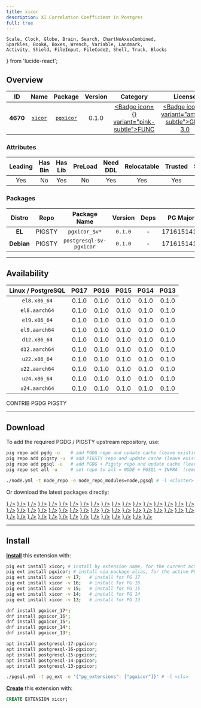 ```yaml
---
title: xicor
description: XI Correlation Coefficient in Postgres
full: true
---
```


    Scale, Clock, Globe, Brain, Search, ChartNoAxesCombined,
    Sparkles, BookA, Boxes, Wrench, Variable, Landmark,
    Activity, Shield, FileInput, FileCode2, Shell, Truck, Blocks
} from 'lucide-react';

## Overview

| <TooltipIconButton tooltip="Extension unique identifier" side="top">ID</TooltipIconButton> | <TooltipIconButton tooltip="Extension name" side="top">Name</TooltipIconButton> | <TooltipIconButton tooltip="Package name for installation" side="top">Package</TooltipIconButton> | <TooltipIconButton tooltip="Latest available extension version" side="top">Version</TooltipIconButton> | <TooltipIconButton tooltip="Extension category" side="top">Category</TooltipIconButton> | <TooltipIconButton tooltip="Open source license" side="top">License</TooltipIconButton> | <TooltipIconButton tooltip="Programming language" side="top">Lang</TooltipIconButton> |
|:--------:|:--------:|:----------:|:--------------:|:---------------------------------------:|:------------------------------------------------------:|:----:|
| **4670** | [`xicor`](https://github.com/Florents-Tselai/pgxicor) | [`pgxicor`](/ext/xicor) | 0.1.0 | <a href="/ext/func" className="no-underline"><Badge icon={<Variable />} variant="pink-subtle">FUNC</Badge></a> | <a href="/ext/list/license#gpl-30" className="no-underline"><Badge icon={<Scale />} variant="amber-subtle">GPL-3.0</Badge></a> | <a href="/ext/list/lang#c"><Badge icon={<FileCode2 />} variant="blue-subtle">C</Badge></a> |

### Attributes

| <TooltipIconButton tooltip="The Primary Leading extension in the Package" side="top">Leading</TooltipIconButton> | <TooltipIconButton tooltip="Contains binary utils" side="top">Has Bin</TooltipIconButton> | <TooltipIconButton tooltip="Contains .so shared library files" side="top">Has Lib</TooltipIconButton> | <TooltipIconButton tooltip="Requires preloading via shared_preload_libraries" side="top">PreLoad</TooltipIconButton> | <TooltipIconButton tooltip="Requires CREATE EXTENSION DDL command" side="top">Need DDL</TooltipIconButton> | <TooltipIconButton tooltip="Can be installed in any schema" side="top">Relocatable</TooltipIconButton> | <TooltipIconButton tooltip="Can be created by non-superuser" side="top">Trusted</TooltipIconButton> | <TooltipIconButton tooltip="Schemas used by this extension" side="top">Schemas</TooltipIconButton> |
|:-------:|:-------:|:-------:|:-------:|:--------:|:-----------:|:-------:|:-------:|
| Yes | No | Yes | No | Yes | Yes | Yes | - |

### Packages

| <TooltipIconButton tooltip="Linux distribution family, EL or Debian" side="top">Distro</TooltipIconButton> | <TooltipIconButton tooltip="Package repository" side="top">Repo</TooltipIconButton> | <TooltipIconButton tooltip="The RPM/DEB Package Name Pattern (replace $v with real pg major)" side="top">Package Name</TooltipIconButton> | <TooltipIconButton tooltip="Latest package version" side="top">Version</TooltipIconButton> | <TooltipIconButton tooltip="RPM/DEB Package dependencies" side="top">Deps</TooltipIconButton> | <TooltipIconButton tooltip="Available in these PostgreSQL Major Versions" side="top">PG Major</TooltipIconButton> |
|:----------:|:--------:|:------------------------:|:-----------:|:------------:|:------------------:|
|   **EL**   | <Badge variant="amber-subtle"><span className="font-bold">PIGSTY</span></Badge> | `pgxicor_$v*` | `0.1.0` | - | <Badge variant="green-subtle">17</Badge><Badge variant="green-subtle">16</Badge><Badge variant="green-subtle">15</Badge><Badge variant="green-subtle">14</Badge><Badge variant="green-subtle">13</Badge> |
| **Debian** | <Badge variant="amber-subtle"><span className="font-bold">PIGSTY</span></Badge> | `postgresql-$v-pgxicor` | `0.1.0` | - | <Badge variant="green-subtle">17</Badge><Badge variant="green-subtle">16</Badge><Badge variant="green-subtle">15</Badge><Badge variant="green-subtle">14</Badge><Badge variant="green-subtle">13</Badge> |



------

## Availability

| <TooltipIconButton tooltip="Linux Distro Arch / PostgreSQL Major Version" side="top">Linux / PostgreSQL </TooltipIconButton> | **PG17** | **PG16** | **PG15** | **PG14** | **PG13** |
|:-----:|:-----:|:-----:|:-----:|:-----:|:-----:|
| `el8.x86_64` | <Badge variant="amber-subtle">0.1.0</Badge> | <Badge variant="amber-subtle">0.1.0</Badge> | <Badge variant="amber-subtle">0.1.0</Badge> | <Badge variant="amber-subtle">0.1.0</Badge> | <Badge variant="amber-subtle">0.1.0</Badge> |
| `el8.aarch64` | <Badge variant="amber-subtle">0.1.0</Badge> | <Badge variant="amber-subtle">0.1.0</Badge> | <Badge variant="amber-subtle">0.1.0</Badge> | <Badge variant="amber-subtle">0.1.0</Badge> | <Badge variant="amber-subtle">0.1.0</Badge> |
| `el9.x86_64` | <Badge variant="amber-subtle">0.1.0</Badge> | <Badge variant="amber-subtle">0.1.0</Badge> | <Badge variant="amber-subtle">0.1.0</Badge> | <Badge variant="amber-subtle">0.1.0</Badge> | <Badge variant="amber-subtle">0.1.0</Badge> |
| `el9.aarch64` | <Badge variant="amber-subtle">0.1.0</Badge> | <Badge variant="amber-subtle">0.1.0</Badge> | <Badge variant="amber-subtle">0.1.0</Badge> | <Badge variant="amber-subtle">0.1.0</Badge> | <Badge variant="amber-subtle">0.1.0</Badge> |
| `d12.x86_64` | <Badge variant="amber-subtle">0.1.0</Badge> | <Badge variant="amber-subtle">0.1.0</Badge> | <Badge variant="amber-subtle">0.1.0</Badge> | <Badge variant="amber-subtle">0.1.0</Badge> | <Badge variant="amber-subtle">0.1.0</Badge> |
| `d12.aarch64` | <Badge variant="amber-subtle">0.1.0</Badge> | <Badge variant="amber-subtle">0.1.0</Badge> | <Badge variant="amber-subtle">0.1.0</Badge> | <Badge variant="amber-subtle">0.1.0</Badge> | <Badge variant="amber-subtle">0.1.0</Badge> |
| `u22.x86_64` | <Badge variant="amber-subtle">0.1.0</Badge> | <Badge variant="amber-subtle">0.1.0</Badge> | <Badge variant="amber-subtle">0.1.0</Badge> | <Badge variant="amber-subtle">0.1.0</Badge> | <Badge variant="amber-subtle">0.1.0</Badge> |
| `u22.aarch64` | <Badge variant="amber-subtle">0.1.0</Badge> | <Badge variant="amber-subtle">0.1.0</Badge> | <Badge variant="amber-subtle">0.1.0</Badge> | <Badge variant="amber-subtle">0.1.0</Badge> | <Badge variant="amber-subtle">0.1.0</Badge> |
| `u24.x86_64` | <Badge variant="amber-subtle">0.1.0</Badge> | <Badge variant="amber-subtle">0.1.0</Badge> | <Badge variant="amber-subtle">0.1.0</Badge> | <Badge variant="amber-subtle">0.1.0</Badge> | <Badge variant="amber-subtle">0.1.0</Badge> |
| `u24.aarch64` | <Badge variant="amber-subtle">0.1.0</Badge> | <Badge variant="amber-subtle">0.1.0</Badge> | <Badge variant="amber-subtle">0.1.0</Badge> | <Badge variant="amber-subtle">0.1.0</Badge> | <Badge variant="amber-subtle">0.1.0</Badge> |

<Badge variant="green-subtle"><span className="font-black">CONTRIB</span></Badge> <Badge variant="blue-subtle"><span className="font-black">PGDG</span></Badge> <Badge variant="amber-subtle"><span className="font-black">PIGSTY</span></Badge>

------

## Download

To add the required PGDG / PIGSTY upstream repository, use:

```bash tab="pig"
pig repo add pgdg -u    # add PGDG repo and update cache (leave existing repos)
pig repo add pigsty -u  # add PIGSTY repo and update cache (leave existing repos)
pig repo add pgsql -u   # add PGDG + Pigsty repo and update cache (leave existing repos)
pig repo set all -u     # set repo to all = NODE + PGSQL + INFRA  (remove existing repos)
```
```bash tab="pigsty"
./node.yml -t node_repo -e node_repo_modules=node,pgsql # -l <cluster>
```

Or download the latest packages directly:

<Files>
    <Folder name="el8.x86_64">
        <a href="https://repo.pigsty.io/yum/pgsql/el8.x86_64/pgxicor_17-0.1.0-1PIGSTY.el8.x86_64.rpm"><File name="pgxicor_17-0.1.0-1PIGSTY.el8.x86_64.rpm" icon={<Package className="text-emerald-500" />} /></a>
        <a href="https://repo.pigsty.io/yum/pgsql/el8.x86_64/pgxicor_16-0.1.0-1PIGSTY.el8.x86_64.rpm"><File name="pgxicor_16-0.1.0-1PIGSTY.el8.x86_64.rpm" icon={<Package className="text-emerald-500" />} /></a>
        <a href="https://repo.pigsty.io/yum/pgsql/el8.x86_64/pgxicor_15-0.1.0-1PIGSTY.el8.x86_64.rpm"><File name="pgxicor_15-0.1.0-1PIGSTY.el8.x86_64.rpm" icon={<Package className="text-emerald-500" />} /></a>
        <a href="https://repo.pigsty.io/yum/pgsql/el8.x86_64/pgxicor_14-0.1.0-1PIGSTY.el8.x86_64.rpm"><File name="pgxicor_14-0.1.0-1PIGSTY.el8.x86_64.rpm" icon={<Package className="text-emerald-500" />} /></a>
        <a href="https://repo.pigsty.io/yum/pgsql/el8.x86_64/pgxicor_13-0.1.0-1PIGSTY.el8.x86_64.rpm"><File name="pgxicor_13-0.1.0-1PIGSTY.el8.x86_64.rpm" icon={<Package className="text-emerald-500" />} /></a>
    </Folder>
    <Folder name="el8.aarch64">
        <a href="https://repo.pigsty.io/yum/pgsql/el8.aarch64/pgxicor_17-0.1.0-1PIGSTY.el8.aarch64.rpm"><File name="pgxicor_17-0.1.0-1PIGSTY.el8.aarch64.rpm" icon={<Package className="text-orange-500" />} /></a>
        <a href="https://repo.pigsty.io/yum/pgsql/el8.aarch64/pgxicor_16-0.1.0-1PIGSTY.el8.aarch64.rpm"><File name="pgxicor_16-0.1.0-1PIGSTY.el8.aarch64.rpm" icon={<Package className="text-orange-500" />} /></a>
        <a href="https://repo.pigsty.io/yum/pgsql/el8.aarch64/pgxicor_15-0.1.0-1PIGSTY.el8.aarch64.rpm"><File name="pgxicor_15-0.1.0-1PIGSTY.el8.aarch64.rpm" icon={<Package className="text-orange-500" />} /></a>
        <a href="https://repo.pigsty.io/yum/pgsql/el8.aarch64/pgxicor_14-0.1.0-1PIGSTY.el8.aarch64.rpm"><File name="pgxicor_14-0.1.0-1PIGSTY.el8.aarch64.rpm" icon={<Package className="text-orange-500" />} /></a>
        <a href="https://repo.pigsty.io/yum/pgsql/el8.aarch64/pgxicor_13-0.1.0-1PIGSTY.el8.aarch64.rpm"><File name="pgxicor_13-0.1.0-1PIGSTY.el8.aarch64.rpm" icon={<Package className="text-orange-500" />} /></a>
    </Folder>
    <Folder name="el9.x86_64">
        <a href="https://repo.pigsty.io/yum/pgsql/el9.x86_64/pgxicor_17-0.1.0-1PIGSTY.el9.x86_64.rpm"><File name="pgxicor_17-0.1.0-1PIGSTY.el9.x86_64.rpm" icon={<Package className="text-emerald-500" />} /></a>
        <a href="https://repo.pigsty.io/yum/pgsql/el9.x86_64/pgxicor_16-0.1.0-1PIGSTY.el9.x86_64.rpm"><File name="pgxicor_16-0.1.0-1PIGSTY.el9.x86_64.rpm" icon={<Package className="text-emerald-500" />} /></a>
        <a href="https://repo.pigsty.io/yum/pgsql/el9.x86_64/pgxicor_15-0.1.0-1PIGSTY.el9.x86_64.rpm"><File name="pgxicor_15-0.1.0-1PIGSTY.el9.x86_64.rpm" icon={<Package className="text-emerald-500" />} /></a>
        <a href="https://repo.pigsty.io/yum/pgsql/el9.x86_64/pgxicor_14-0.1.0-1PIGSTY.el9.x86_64.rpm"><File name="pgxicor_14-0.1.0-1PIGSTY.el9.x86_64.rpm" icon={<Package className="text-emerald-500" />} /></a>
        <a href="https://repo.pigsty.io/yum/pgsql/el9.x86_64/pgxicor_13-0.1.0-1PIGSTY.el9.x86_64.rpm"><File name="pgxicor_13-0.1.0-1PIGSTY.el9.x86_64.rpm" icon={<Package className="text-emerald-500" />} /></a>
    </Folder>
    <Folder name="el9.aarch64">
        <a href="https://repo.pigsty.io/yum/pgsql/el9.aarch64/pgxicor_17-0.1.0-1PIGSTY.el9.aarch64.rpm"><File name="pgxicor_17-0.1.0-1PIGSTY.el9.aarch64.rpm" icon={<Package className="text-orange-500" />} /></a>
        <a href="https://repo.pigsty.io/yum/pgsql/el9.aarch64/pgxicor_16-0.1.0-1PIGSTY.el9.aarch64.rpm"><File name="pgxicor_16-0.1.0-1PIGSTY.el9.aarch64.rpm" icon={<Package className="text-orange-500" />} /></a>
        <a href="https://repo.pigsty.io/yum/pgsql/el9.aarch64/pgxicor_15-0.1.0-1PIGSTY.el9.aarch64.rpm"><File name="pgxicor_15-0.1.0-1PIGSTY.el9.aarch64.rpm" icon={<Package className="text-orange-500" />} /></a>
        <a href="https://repo.pigsty.io/yum/pgsql/el9.aarch64/pgxicor_14-0.1.0-1PIGSTY.el9.aarch64.rpm"><File name="pgxicor_14-0.1.0-1PIGSTY.el9.aarch64.rpm" icon={<Package className="text-orange-500" />} /></a>
        <a href="https://repo.pigsty.io/yum/pgsql/el9.aarch64/pgxicor_13-0.1.0-1PIGSTY.el9.aarch64.rpm"><File name="pgxicor_13-0.1.0-1PIGSTY.el9.aarch64.rpm" icon={<Package className="text-orange-500" />} /></a>
    </Folder>
    <Folder name="d12.x86_64">
        <a href="https://repo.pigsty.io/apt/pgsql/bookworm/pool/main/p/pgxicor/postgresql-17-pgxicor_0.1.0-1PIGSTY~bookworm_amd64.deb"><File name="postgresql-17-pgxicor_0.1.0-1PIGSTY~bookworm_amd64.deb" icon={<Box className="text-emerald-500" />} /></a>
        <a href="https://repo.pigsty.io/apt/pgsql/bookworm/pool/main/p/pgxicor/postgresql-16-pgxicor_0.1.0-1PIGSTY~bookworm_amd64.deb"><File name="postgresql-16-pgxicor_0.1.0-1PIGSTY~bookworm_amd64.deb" icon={<Box className="text-emerald-500" />} /></a>
        <a href="https://repo.pigsty.io/apt/pgsql/bookworm/pool/main/p/pgxicor/postgresql-15-pgxicor_0.1.0-1PIGSTY~bookworm_amd64.deb"><File name="postgresql-15-pgxicor_0.1.0-1PIGSTY~bookworm_amd64.deb" icon={<Box className="text-emerald-500" />} /></a>
        <a href="https://repo.pigsty.io/apt/pgsql/bookworm/pool/main/p/pgxicor/postgresql-14-pgxicor_0.1.0-1PIGSTY~bookworm_amd64.deb"><File name="postgresql-14-pgxicor_0.1.0-1PIGSTY~bookworm_amd64.deb" icon={<Box className="text-emerald-500" />} /></a>
        <a href="https://repo.pigsty.io/apt/pgsql/bookworm/pool/main/p/pgxicor/postgresql-13-pgxicor_0.1.0-1PIGSTY~bookworm_amd64.deb"><File name="postgresql-13-pgxicor_0.1.0-1PIGSTY~bookworm_amd64.deb" icon={<Box className="text-emerald-500" />} /></a>
    </Folder>
    <Folder name="d12.aarch64">
        <a href="https://repo.pigsty.io/apt/pgsql/bookworm/pool/main/p/pgxicor/postgresql-17-pgxicor_0.1.0-1PIGSTY~bookworm_arm64.deb"><File name="postgresql-17-pgxicor_0.1.0-1PIGSTY~bookworm_arm64.deb" icon={<Box className="text-orange-500" />} /></a>
        <a href="https://repo.pigsty.io/apt/pgsql/bookworm/pool/main/p/pgxicor/postgresql-16-pgxicor_0.1.0-1PIGSTY~bookworm_arm64.deb"><File name="postgresql-16-pgxicor_0.1.0-1PIGSTY~bookworm_arm64.deb" icon={<Box className="text-orange-500" />} /></a>
        <a href="https://repo.pigsty.io/apt/pgsql/bookworm/pool/main/p/pgxicor/postgresql-15-pgxicor_0.1.0-1PIGSTY~bookworm_arm64.deb"><File name="postgresql-15-pgxicor_0.1.0-1PIGSTY~bookworm_arm64.deb" icon={<Box className="text-orange-500" />} /></a>
        <a href="https://repo.pigsty.io/apt/pgsql/bookworm/pool/main/p/pgxicor/postgresql-14-pgxicor_0.1.0-1PIGSTY~bookworm_arm64.deb"><File name="postgresql-14-pgxicor_0.1.0-1PIGSTY~bookworm_arm64.deb" icon={<Box className="text-orange-500" />} /></a>
        <a href="https://repo.pigsty.io/apt/pgsql/bookworm/pool/main/p/pgxicor/postgresql-13-pgxicor_0.1.0-1PIGSTY~bookworm_arm64.deb"><File name="postgresql-13-pgxicor_0.1.0-1PIGSTY~bookworm_arm64.deb" icon={<Box className="text-orange-500" />} /></a>
    </Folder>
    <Folder name="u22.x86_64">
        <a href="https://repo.pigsty.io/apt/pgsql/jammy/pool/main/p/pgxicor/postgresql-17-pgxicor_0.1.0-1PIGSTY~jammy_amd64.deb"><File name="postgresql-17-pgxicor_0.1.0-1PIGSTY~jammy_amd64.deb" icon={<Box className="text-emerald-500" />} /></a>
        <a href="https://repo.pigsty.io/apt/pgsql/jammy/pool/main/p/pgxicor/postgresql-16-pgxicor_0.1.0-1PIGSTY~jammy_amd64.deb"><File name="postgresql-16-pgxicor_0.1.0-1PIGSTY~jammy_amd64.deb" icon={<Box className="text-emerald-500" />} /></a>
        <a href="https://repo.pigsty.io/apt/pgsql/jammy/pool/main/p/pgxicor/postgresql-15-pgxicor_0.1.0-1PIGSTY~jammy_amd64.deb"><File name="postgresql-15-pgxicor_0.1.0-1PIGSTY~jammy_amd64.deb" icon={<Box className="text-emerald-500" />} /></a>
        <a href="https://repo.pigsty.io/apt/pgsql/jammy/pool/main/p/pgxicor/postgresql-14-pgxicor_0.1.0-1PIGSTY~jammy_amd64.deb"><File name="postgresql-14-pgxicor_0.1.0-1PIGSTY~jammy_amd64.deb" icon={<Box className="text-emerald-500" />} /></a>
        <a href="https://repo.pigsty.io/apt/pgsql/jammy/pool/main/p/pgxicor/postgresql-13-pgxicor_0.1.0-1PIGSTY~jammy_amd64.deb"><File name="postgresql-13-pgxicor_0.1.0-1PIGSTY~jammy_amd64.deb" icon={<Box className="text-emerald-500" />} /></a>
    </Folder>
    <Folder name="u22.aarch64">
        <a href="https://repo.pigsty.io/apt/pgsql/jammy/pool/main/p/pgxicor/postgresql-17-pgxicor_0.1.0-1PIGSTY~jammy_arm64.deb"><File name="postgresql-17-pgxicor_0.1.0-1PIGSTY~jammy_arm64.deb" icon={<Box className="text-orange-500" />} /></a>
        <a href="https://repo.pigsty.io/apt/pgsql/jammy/pool/main/p/pgxicor/postgresql-16-pgxicor_0.1.0-1PIGSTY~jammy_arm64.deb"><File name="postgresql-16-pgxicor_0.1.0-1PIGSTY~jammy_arm64.deb" icon={<Box className="text-orange-500" />} /></a>
        <a href="https://repo.pigsty.io/apt/pgsql/jammy/pool/main/p/pgxicor/postgresql-15-pgxicor_0.1.0-1PIGSTY~jammy_arm64.deb"><File name="postgresql-15-pgxicor_0.1.0-1PIGSTY~jammy_arm64.deb" icon={<Box className="text-orange-500" />} /></a>
        <a href="https://repo.pigsty.io/apt/pgsql/jammy/pool/main/p/pgxicor/postgresql-14-pgxicor_0.1.0-1PIGSTY~jammy_arm64.deb"><File name="postgresql-14-pgxicor_0.1.0-1PIGSTY~jammy_arm64.deb" icon={<Box className="text-orange-500" />} /></a>
        <a href="https://repo.pigsty.io/apt/pgsql/jammy/pool/main/p/pgxicor/postgresql-13-pgxicor_0.1.0-1PIGSTY~jammy_arm64.deb"><File name="postgresql-13-pgxicor_0.1.0-1PIGSTY~jammy_arm64.deb" icon={<Box className="text-orange-500" />} /></a>
    </Folder>
    <Folder name="u24.x86_64">
        <a href="https://repo.pigsty.io/apt/pgsql/noble/pool/main/p/pgxicor/postgresql-17-pgxicor_0.1.0-1PIGSTY~noble_amd64.deb"><File name="postgresql-17-pgxicor_0.1.0-1PIGSTY~noble_amd64.deb" icon={<Box className="text-emerald-500" />} /></a>
        <a href="https://repo.pigsty.io/apt/pgsql/noble/pool/main/p/pgxicor/postgresql-16-pgxicor_0.1.0-1PIGSTY~noble_amd64.deb"><File name="postgresql-16-pgxicor_0.1.0-1PIGSTY~noble_amd64.deb" icon={<Box className="text-emerald-500" />} /></a>
        <a href="https://repo.pigsty.io/apt/pgsql/noble/pool/main/p/pgxicor/postgresql-15-pgxicor_0.1.0-1PIGSTY~noble_amd64.deb"><File name="postgresql-15-pgxicor_0.1.0-1PIGSTY~noble_amd64.deb" icon={<Box className="text-emerald-500" />} /></a>
        <a href="https://repo.pigsty.io/apt/pgsql/noble/pool/main/p/pgxicor/postgresql-14-pgxicor_0.1.0-1PIGSTY~noble_amd64.deb"><File name="postgresql-14-pgxicor_0.1.0-1PIGSTY~noble_amd64.deb" icon={<Box className="text-emerald-500" />} /></a>
        <a href="https://repo.pigsty.io/apt/pgsql/noble/pool/main/p/pgxicor/postgresql-13-pgxicor_0.1.0-1PIGSTY~noble_amd64.deb"><File name="postgresql-13-pgxicor_0.1.0-1PIGSTY~noble_amd64.deb" icon={<Box className="text-emerald-500" />} /></a>
    </Folder>
    <Folder name="u24.aarch64">
        <a href="https://repo.pigsty.io/apt/pgsql/noble/pool/main/p/pgxicor/postgresql-17-pgxicor_0.1.0-1PIGSTY~noble_arm64.deb"><File name="postgresql-17-pgxicor_0.1.0-1PIGSTY~noble_arm64.deb" icon={<Box className="text-orange-500" />} /></a>
        <a href="https://repo.pigsty.io/apt/pgsql/noble/pool/main/p/pgxicor/postgresql-16-pgxicor_0.1.0-1PIGSTY~noble_arm64.deb"><File name="postgresql-16-pgxicor_0.1.0-1PIGSTY~noble_arm64.deb" icon={<Box className="text-orange-500" />} /></a>
        <a href="https://repo.pigsty.io/apt/pgsql/noble/pool/main/p/pgxicor/postgresql-15-pgxicor_0.1.0-1PIGSTY~noble_arm64.deb"><File name="postgresql-15-pgxicor_0.1.0-1PIGSTY~noble_arm64.deb" icon={<Box className="text-orange-500" />} /></a>
        <a href="https://repo.pigsty.io/apt/pgsql/noble/pool/main/p/pgxicor/postgresql-14-pgxicor_0.1.0-1PIGSTY~noble_arm64.deb"><File name="postgresql-14-pgxicor_0.1.0-1PIGSTY~noble_arm64.deb" icon={<Box className="text-orange-500" />} /></a>
        <a href="https://repo.pigsty.io/apt/pgsql/noble/pool/main/p/pgxicor/postgresql-13-pgxicor_0.1.0-1PIGSTY~noble_arm64.deb"><File name="postgresql-13-pgxicor_0.1.0-1PIGSTY~noble_arm64.deb" icon={<Box className="text-orange-500" />} /></a>
    </Folder>
</Files>

------

## Install

[**Install**](/docs/pgsql/ext/install) this extension with:

```bash tab="pig"
pig ext install xicor; # install by extension name, for the current active PG version
pig ext install pgxicor; # install via package alias, for the active PG version
pig ext install xicor -v 17;   # install for PG 17
pig ext install xicor -v 16;   # install for PG 16
pig ext install xicor -v 15;   # install for PG 15
pig ext install xicor -v 14;   # install for PG 14
pig ext install xicor -v 13;   # install for PG 13
```
```bash tab="yum" 
dnf install pgxicor_17*;
dnf install pgxicor_16*;
dnf install pgxicor_15*;
dnf install pgxicor_14*;
dnf install pgxicor_13*;
```
```bash tab="apt" 
apt install postgresql-17-pgxicor;
apt install postgresql-16-pgxicor;
apt install postgresql-15-pgxicor;
apt install postgresql-14-pgxicor;
apt install postgresql-13-pgxicor;
```
```bash tab="ansible"
./pgsql.yml -t pg_ext -e '{"pg_extensions": ["pgxicor"]}' # -l <cls>
```

[**Create**](/docs/pgsql/ext/create) this extension with:

```sql
CREATE EXTENSION xicor;
```


